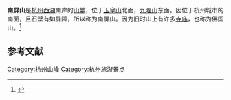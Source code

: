'''南屏山'''是[[杭州|杭州]][[西湖|西湖]]南岸的[[山麓|山麓]]，位于[[玉皇山|玉皇山]]北面，[[九曜山|九曜山]]东面。因位于杭州城市的南面，且石壁有如屏障，所以称为南屏山。因为旧时山上有许多[[寺庙|寺庙]]，也称为佛国山。<ref>{{cite book |author1=张恩台 |title=古塔瑰宝：无上玄机的魅力古塔 |date=2019年11月20日 |publisher=崧燁文化}}</ref>

==参考文献==
{{Reflist}}

[[Category:杭州山峰|Category:杭州山峰]]
[[Category:杭州旅游景点|Category:杭州旅游景点]]